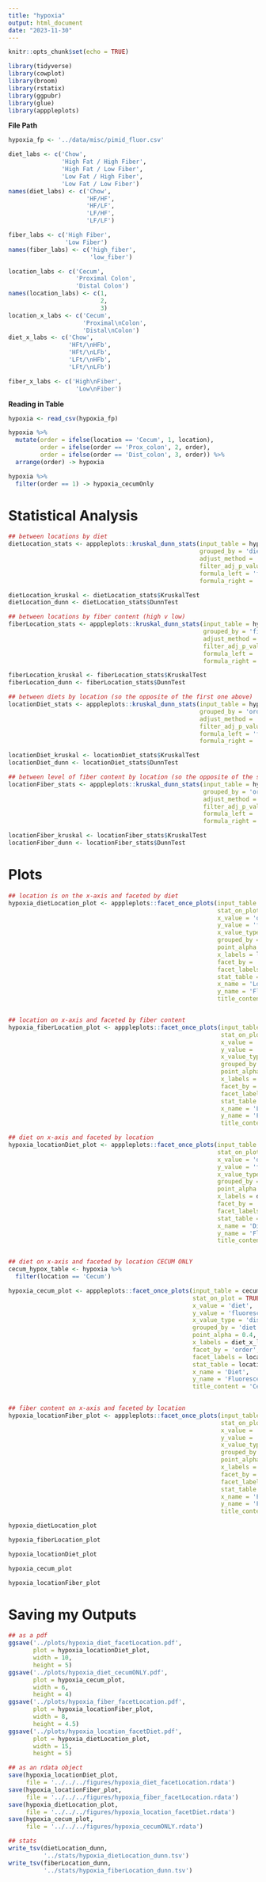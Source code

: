 ```yaml
---
title: "hypoxia"
output: html_document
date: "2023-11-30"
---
```


```r
knitr::opts_chunk$set(echo = TRUE)
```

```r
library(tidyverse)
library(cowplot)
library(broom)
library(rstatix)
library(ggpubr)
library(glue)
library(apppleplots)
```

**File Path**
```r
hypoxia_fp <- '../data/misc/pimid_fluor.csv'

diet_labs <- c('Chow',
               'High Fat / High Fiber',
               'High Fat / Low Fiber',
               'Low Fat / High Fiber',
               'Low Fat / Low Fiber')
names(diet_labs) <- c('Chow',
                      'HF/HF',
                      'HF/LF',
                      'LF/HF',
                      'LF/LF')

fiber_labs <- c('High Fiber',
                'Low Fiber')
names(fiber_labs) <- c('high_fiber',
                       'low_fiber')

location_labs <- c('Cecum',
                   'Proximal Colon',
                   'Distal Colon')
names(location_labs) <- c(1,
                          2,
                          3)
location_x_labs <- c('Cecum',
                     'Proximal\nColon',
                     'Distal\nColon')
diet_x_labs <- c('Chow',
                 'HFt/\nHFb',
                 'HFt/\nLFb',
                 'LFt/\nHFb',
                 'LFt/\nLFb')

fiber_x_labs <- c('High\nFiber',
                   'Low\nFiber')
```

**Reading in Table**
```r
hypoxia <- read_csv(hypoxia_fp)

hypoxia %>% 
  mutate(order = ifelse(location == 'Cecum', 1, location),
         order = ifelse(order == 'Prox_colon', 2, order),
         order = ifelse(order == 'Dist_colon', 3, order)) %>% 
  arrange(order) -> hypoxia

hypoxia %>% 
  filter(order == 1) -> hypoxia_cecumOnly
```

# **Statistical Analysis**
```r
## between locations by diet
dietLocation_stats <- apppleplots::kruskal_dunn_stats(input_table = hypoxia,
                                                      grouped_by = 'diet',
                                                      adjust_method = 'BH',
                                                      filter_adj_p_value = FALSE,
                                                      formula_left = 'fluorescence',
                                                      formula_right = 'order')

dietLocation_kruskal <- dietLocation_stats$KruskalTest
dietLocation_dunn <- dietLocation_stats$DunnTest

## between locations by fiber content (high v low)
fiberLocation_stats <- apppleplots::kruskal_dunn_stats(input_table = hypoxia,
                                                       grouped_by = 'fiber',
                                                       adjust_method = 'BH',
                                                       filter_adj_p_value = FALSE,
                                                       formula_left = 'fluorescence',
                                                       formula_right = 'order')

fiberLocation_kruskal <- fiberLocation_stats$KruskalTest
fiberLocation_dunn <- fiberLocation_stats$DunnTest

## between diets by location (so the opposite of the first one above)
locationDiet_stats <- apppleplots::kruskal_dunn_stats(input_table = hypoxia,
                                                      grouped_by = 'order',
                                                      adjust_method = 'BH',
                                                      filter_adj_p_value = FALSE,
                                                      formula_left = 'fluorescence',
                                                      formula_right = 'diet')

locationDiet_kruskal <- locationDiet_stats$KruskalTest
locationDiet_dunn <- locationDiet_stats$DunnTest

## between level of fiber content by location (so the opposite of the second one above)
locationFiber_stats <- apppleplots::kruskal_dunn_stats(input_table = hypoxia,
                                                       grouped_by = 'order',
                                                       adjust_method = 'BH',
                                                       filter_adj_p_value = FALSE,
                                                       formula_left = 'fluorescence',
                                                       formula_right = 'fiber')

locationFiber_kruskal <- locationFiber_stats$KruskalTest
locationFiber_dunn <- locationFiber_stats$DunnTest
```

# **Plots**
```r
## location is on the x-axis and faceted by diet
hypoxia_dietLocation_plot <- apppleplots::facet_once_plots(input_table = hypoxia,
                                                           stat_on_plot = TRUE,
                                                           x_value = 'order',
                                                           y_value = 'fluorescence',
                                                           x_value_type = 'discrete',
                                                           grouped_by = 'order',
                                                           point_alpha = 0.4,
                                                           x_labels = location_x_labs,
                                                           facet_by = 'diet',
                                                           facet_labels = diet_labs,
                                                           stat_table = dietLocation_dunn,
                                                           x_name = 'Location',
                                                           y_name = 'Fluorescence',
                                                           title_content = 'Intestinal Hypoxia')


## location on x-axis and faceted by fiber content 
hypoxia_fiberLocation_plot <- apppleplots::facet_once_plots(input_table = hypoxia,
                                                            stat_on_plot = TRUE,
                                                            x_value = 'order',
                                                            y_value = 'fluorescence',
                                                            x_value_type = 'discrete',
                                                            grouped_by = 'order',
                                                            point_alpha = 0.4,
                                                            x_labels = location_x_labs,
                                                            facet_by = 'fiber',
                                                            facet_labels = fiber_labs,
                                                            stat_table = fiberLocation_dunn,
                                                            x_name = 'Location',
                                                            y_name = 'Fluorescence',
                                                            title_content = 'Intestinal Hypoxia by Dietary Fiber')

## diet on x-axis and faceted by location
hypoxia_locationDiet_plot <- apppleplots::facet_once_plots(input_table = hypoxia,
                                                           stat_on_plot = TRUE,
                                                           x_value = 'diet',
                                                           y_value = 'fluorescence',
                                                           x_value_type = 'discrete',
                                                           grouped_by = 'diet',
                                                           point_alpha = 0.4,
                                                           x_labels = diet_x_labs,
                                                           facet_by = 'order',
                                                           facet_labels = location_labs,
                                                           stat_table = locationDiet_dunn,
                                                           x_name = 'Diet',
                                                           y_name = 'Fluorescence',
                                                           title_content = 'Intestinal Hypoxia')


## diet on x-axis and faceted by location CECUM ONLY
cecum_hypox_table <- hypoxia %>% 
  filter(location == 'Cecum')

hypoxia_cecum_plot <- apppleplots::facet_once_plots(input_table = cecum_hypox_table,
                                                    stat_on_plot = TRUE,
                                                    x_value = 'diet',
                                                    y_value = 'fluorescence',
                                                    x_value_type = 'discrete',
                                                    grouped_by = 'diet',
                                                    point_alpha = 0.4,
                                                    x_labels = diet_x_labs,
                                                    facet_by = 'order',
                                                    facet_labels = location_labs,
                                                    stat_table = locationDiet_dunn,
                                                    x_name = 'Diet',
                                                    y_name = 'Fluorescence',
                                                    title_content = 'Cecum Hypoxia')
  

## fiber content on x-axis and faceted by location
hypoxia_locationFiber_plot <- apppleplots::facet_once_plots(input_table = hypoxia,
                                                            stat_on_plot = TRUE,
                                                            x_value = 'fiber',
                                                            y_value = 'fluorescence',
                                                            x_value_type = 'discrete',
                                                            grouped_by = 'fiber',
                                                            point_alpha = 0.4,
                                                            x_labels = fiber_x_labs,
                                                            facet_by = 'order',
                                                            facet_labels = location_labs,
                                                            stat_table = locationFiber_dunn,
                                                            x_name = 'Fiber Content',
                                                            y_name = 'Fluorescence',
                                                            title_content = 'Intestinal Hypoxia by Dietary Fiber')
```

```r
hypoxia_dietLocation_plot
```

```r
hypoxia_fiberLocation_plot
```
```r
hypoxia_locationDiet_plot
```
```r
hypoxia_cecum_plot
```

```r
hypoxia_locationFiber_plot
```

# **Saving my Outputs**
```r
## as a pdf
ggsave('../plots/hypoxia_diet_facetLocation.pdf',
       plot = hypoxia_locationDiet_plot,
       width = 10, 
       height = 5)
ggsave('../plots/hypoxia_diet_cecumONLY.pdf',
       plot = hypoxia_cecum_plot,
       width = 6, 
       height = 4)
ggsave('../plots/hypoxia_fiber_facetLocation.pdf',
       plot = hypoxia_locationFiber_plot,
       width = 8, 
       height = 4.5)
ggsave('../plots/hypoxia_location_facetDiet.pdf',
       plot = hypoxia_dietLocation_plot,
       width = 15, 
       height = 5)

## as an rdata object
save(hypoxia_locationDiet_plot,
     file = '../../../figures/hypoxia_diet_facetLocation.rdata')
save(hypoxia_locationFiber_plot,
     file = '../../../figures/hypoxia_fiber_facetLocation.rdata')
save(hypoxia_dietLocation_plot,
     file = '../../../figures/hypoxia_location_facetDiet.rdata')
save(hypoxia_cecum_plot,
     file = '../../../figures/hypoxia_cecumONLY.rdata')

## stats
write_tsv(dietLocation_dunn,
          '../stats/hypoxia_dietLocation_dunn.tsv')
write_tsv(fiberLocation_dunn,
          '../stats/hypoxia_fiberLocation_dunn.tsv')
```

